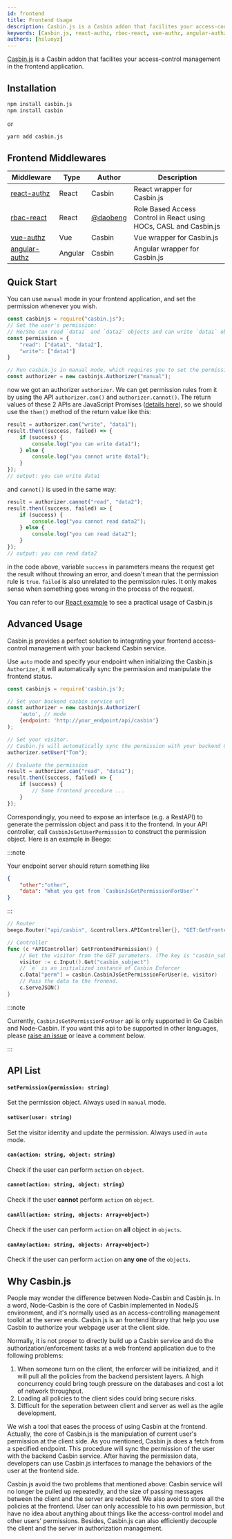 ```yaml
---
id: frontend
title: Frontend Usage
description: Casbin.js is a Casbin addon that facilites your access-control management in the frontend application
keywords: [Casbin.js, react-authz, rbac-react, vue-authz, angular-authz]
authors: [hsluoyz]
---
```




[Casbin.js](https://github.com/casbin/casbin.js) is a Casbin addon that facilites your access-control management in the frontend application.


## Installation

```bash
npm install casbin.js
npm install casbin
```
or
```bash
yarn add casbin.js
```

## Frontend Middlewares

Middleware | Type | Author | Description
----|-----|----|----
[react-authz](https://github.com/casbin-js/react-authz) | React | Casbin | React wrapper for Casbin.js
[rbac-react](https://github.com/daobeng/rbac-react) | React | [@daobeng](https://github.com/daobeng) | Role Based Access Control in React using HOCs, CASL and Casbin.js
[vue-authz](https://github.com/casbin-js/vue-authz) | Vue | Casbin | Vue wrapper for Casbin.js
[angular-authz](https://github.com/casbin-js/angular-authz) | Angular | Casbin | Angular wrapper for Casbin.js

## Quick Start
You can use `manual` mode in your frontend application, and set the permission whenever you wish.
```javascript
const casbinjs = require("casbin.js");
// Set the user's permission:
// He/She can read `data1` and `data2` objects and can write `data1` object
const permission = {
    "read": ["data1", "data2"],
    "write": ["data1"]
}

// Run casbin.js in manual mode, which requires you to set the permission manually.
const authorizer = new casbinjs.Authorizer("manual");
```

now we got an authorizer `authorizer`. We can get permission rules from it by using the API `authorizer.can()` and `authorizer.cannot()`. The return values of these 2 APIs are JavaScript Promises ([details here](https://developer.mozilla.org/en-US/docs/Web/JavaScript/Guide/Using_promises)), so we should use the `then()` method of the return value like this:

```javascript
result = authorizer.can("write", "data1");
result.then((success, failed) => {
    if (success) {
        console.log("you can write data1");
    } else {
        console.log("you cannot write data1");
    }
});
// output: you can write data1
```

and `cannot()` is used in the same way:

```javascript
result = authorizer.cannot("read", "data2");
result.then((success, failed) => {
    if (success) {
        console.log("you cannot read data2");
    } else {
        console.log("you can read data2");
    }
});
// output: you can read data2
```

in the code above, variable `success` in parameters means the request get the result without throwing an error, and doesn't mean that the permission rule is `true`. `failed` is also unrelated to the permission rules. It only makes sense when something goes wrong in the process of the request.

You can refer to our [React example](https://github.com/casbin-js/examples) to see a practical usage of Casbin.js

<!-- #### Permission Object
Casbin.js will accept a JSON object to manipulate the correspoding permission of a visitor. For example:
```
{
    "read": ["data1", "data2"],
    "write": ["data1"]
}
```
The permission object above shows the visitor can `read` `data1` and `data2` objects, while can only `write` `data1` objects. -->


## Advanced Usage

Casbin.js provides a perfect solution to integrating your frontend access-control management with your backend Casbin service.


Use `auto` mode and specify your endpoint when initializing the Casbin.js `Authorizer`, it will automatically sync the permission and manipulate the frontend status.

```javascript
const casbinjs = require('casbin.js');

// Set your backend casbin service url
const authorizer = new casbinjs.Authorizer(
    'auto', // mode
    {endpoint: 'http://your_endpoint/api/casbin'}
);

// Set your visitor. 
// Casbin.js will automatically sync the permission with your backend Casbin service.
authorizer.setUser("Tom");

// Evaluate the permission
result = authorizer.can("read", "data1");
result.then((success, failed) => {
    if (success) {
        // Some frontend procedure ...
    }
});
```

Correspondingly, you need to expose an interface (e.g. a RestAPI) to generate the permission object and pass it to the frontend. In your API controller, call `CasbinJsGetUserPermission` to construct the permission object. Here is an example in Beego:

:::note

Your endpoint server should return something like
```json
{
    "other":"other",
    "data": "What you get from `CasbinJsGetPermissionForUser`"
}
```

:::

```go
// Router
beego.Router("api/casbin", &controllers.APIController{}, "GET:GetFrontendPermission")

// Controller
func (c *APIController) GetFrontendPermission() {
    // Get the visitor from the GET parameters. (The key is "casbin_subject")
    visitor := c.Input().Get("casbin_subject")
    // `e` is an initialized instance of Casbin Enforcer
    c.Data["perm"] = casbin.CasbinJsGetPermissionForUser(e, visitor) 
    // Pass the data to the fronend.
    c.ServeJSON()
}
```

:::note

Currently, `CasbinJsGetPermissionForUser` api is only supported in Go Casbin and Node-Casbin. If you want this api to be supported in other languages, please [raise an issue](https://github.com/casbin/casbin.js/issues) or leave a comment below.

:::


## API List

#### `setPermission(permission: string)`
Set the permission object. Always used in `manual` mode.

#### `setUser(user: string)`
Set the visitor identity and update the permission. Always used in `auto` mode.

#### `can(action: string, object: string)`
Check if the user can perform `action` on `object`.

#### `cannot(action: string, object: string)`
Check if the user **cannot** perform `action` on `object`.

#### `canAll(action: string, objects: Array<object>)`
Check if the user can perform `action` on **all** object in `objects`.

#### `canAny(action: string, objects: Array<object>)`
Check if the user can perform `action` on **any one** of the `objects`.


## Why Casbin.js

People may wonder the difference between Node-Casbin and Casbin.js. In a word, Node-Casbin is the core of Casbin implemented in NodeJS environment, and it's normally used as an access-controlling management toolkit at the server ends. Casbin.js is an frontend library that help you use Casbin to authorize your webpage user at the client side.

Normally, it is not proper to directly build up a Casbin service and do the authorization/enforcement tasks at a web frontend application due to the following problems:
1. When someone turn on the client, the enforcer will be initialized, and it will pull all the policies from the backend persistent layers. A high concurrency could bring tough pressure on the databases and cost a lot of network throughput. 
2. Loading all policies to the client sides could bring secure risks.
3. Difficult for the seperation between client and server as well as the agile development.

We wish a tool that eases the process of using Casbin at the frontend. Actually, the core of Casbin.js is the manipulation of current user's permission at the client side. As you mentioned, Casbin.js does a fetch from a specified endpoint. This procedure will sync the permission of the user with the backend Casbin service. After having the permission data, developers can use Casbin.js interfaces to manage the behaviors of the user at the frontend side.

Casbin.js avoid the two problems that mentioned above: Casbin service will no longer be pulled up repeatedly, and the size of passing messages between the client and the server are reduced. We also avoid to store all the policies at the frontend. User can only accessible to his own permission, but have no idea about anything about things like the access-control model and other users' permissions. Besides, Casbin.js can also efficiently decouple the client and the server in authorization management.
